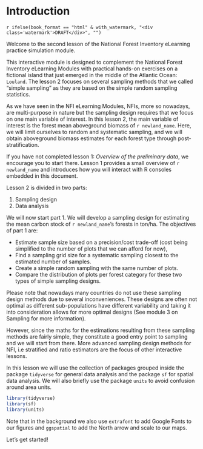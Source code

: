 
\newpage

# Introduction {-}

`r ifelse(book_format == "html" & with_watermark, "<div class='watermark'>DRAFT</div>", "")`

<txt-green>Welcome to the second lesson</txt-green> of the National Forest Inventory eLearning practice simulation module.

This interactive module is designed to complement the National Forest Inventory eLearning Modules with practical hands-on exercises on a fictional island that just emerged in the middle of the Atlantic Ocean: `Louland`. The lesson 2 focuses on several sampling methods that we called "simple sampling" as they are based on the <txt-green>simple random sampling statistics</txt-green>. 

As we have seen in the NFI eLearning Modules, NFIs, more so nowadays, are multi-purpose in nature but the sampling design requires that we focus on one main variable of interest. In this lesson 2, <txt-green>the main variable of interest is the forest mean aboveground biomass</txt-green> of `r newland_name`. 
Here, we will limit ourselves to random and systematic sampling, and we will obtain aboveground biomass estimates for each forest type through post-stratification.


::::::{.infobox data-latex=""}

If you have not completed lesson 1: *Overview of the preliminary data*, we encourage you to start there. Lesson 1 provides a small overview of `r newland_name` and introduces how you will interact with R consoles embedded in this document.

::::::

Lesson 2 is divided in two parts:

1. Sampling design
1. Data analysis

We will now start part 1. We will develop a <txt-green>sampling design</txt-green> for estimating the mean carbon stock of `r newland_name`'s forests in ton/ha. The objectives of part 1 are:

- Estimate sample size based on a precision/cost trade-off (cost being simplified to the number of plots that we can afford for now),
- Find a sampling grid size for a systematic sampling closest to the estimated number of samples. 
- Create a simple random sampling with the same number of plots.
- Compare the distribution of plots per forest category for these two types of simple sampling designs.


::::::{.infobox data-latex=""}

Please note that nowadays many countries do not use these sampling design methods due to several inconveniences. These designs are often not optimal as different sub-populations have different variability and taking it into consideration allows for more optimal designs (See module 3 on Sampling for more information).

However, since the maths for the estimations resulting from these sampling methods are fairly simple, they constitute a good entry point to sampling and we will start from there. More advanced sampling design methods for NFI, i.e stratified and ratio estimators are the focus of other interactive lessons.

::::::


In this lesson we will use the collection of packages grouped inside the package `tidyverse` for general data analysis and the package `sf` for spatial data analysis. We will also briefly use the package `units` to avoid confusion around area units.

```r

library(tidyverse)
library(sf)
library(units)

```

Note that in the background we also use `extrafont` to add Google Fonts to our figures and `ggspatial` to add the North arrow and scale to our maps.

<txt-green>Let's get started!</txt-green>



